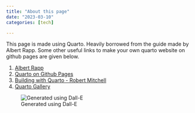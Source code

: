 ```yaml
---
title: "About this page"
date: "2023-03-10"
categories: [tech]

---
```


This page is made using Quarto. Heavily borrowed from the guide made by Albert Rapp. Some other useful links to make your own quarto website on github pages are given below.

1. [Albert Rapp](https://albert-rapp.de/posts/13_quarto_blog_writing_guide/13_quarto_blog_writing_guide.html)
2. [Quarto on Github Pages](https://quarto.org/docs/publishing/github-pages.html)
3. [Building with Quarto - Robert Mitchell](https://robertmitchellv.com/blog/2022-08-building-with-quarto/building-with-quarto.html) 
4. [Quarto Gallery](https://quarto.org/docs/gallery/#websites)

![Generated using Dall-E](quarto_dallE.jpeg)